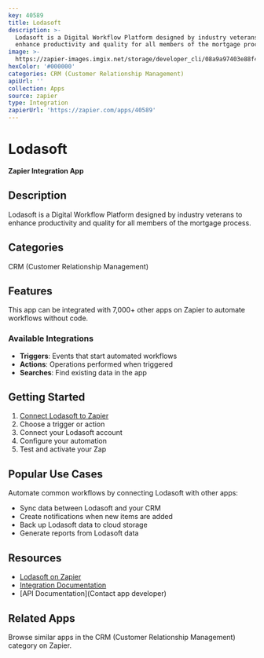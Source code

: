 ```yaml
---
key: 40589
title: Lodasoft
description: >-
  Lodasoft is a Digital Workflow Platform designed by industry veterans to
  enhance productivity and quality for all members of the mortgage process.
image: >-
  https://zapier-images.imgix.net/storage/developer_cli/08a9a97403e88f49d17df3edbf97a010.png?auto=format%2Ccompress&ixlib=python-3.0.0&q=50
hexColor: '#000000'
categories: CRM (Customer Relationship Management)
apiUrl: ''
collection: Apps
source: zapier
type: Integration
zapierUrl: 'https://zapier.com/apps/40589'
---
```

# Lodasoft

**Zapier Integration App**

## Description

Lodasoft is a Digital Workflow Platform designed by industry veterans to enhance productivity and quality for all members of the mortgage process.

## Categories

CRM (Customer Relationship Management)

## Features

This app can be integrated with 7,000+ other apps on Zapier to automate workflows without code.

### Available Integrations

- **Triggers**: Events that start automated workflows
- **Actions**: Operations performed when triggered
- **Searches**: Find existing data in the app

## Getting Started

1. [Connect Lodasoft to Zapier](https://zapier.com/apps/40589)
2. Choose a trigger or action
3. Connect your Lodasoft account
4. Configure your automation
5. Test and activate your Zap

## Popular Use Cases

Automate common workflows by connecting Lodasoft with other apps:

- Sync data between Lodasoft and your CRM
- Create notifications when new items are added
- Back up Lodasoft data to cloud storage
- Generate reports from Lodasoft data

## Resources

- [Lodasoft on Zapier](https://zapier.com/apps/40589)
- [Integration Documentation](https://zapier.com/apps/40589/integrations)
- [API Documentation](Contact app developer)

## Related Apps

Browse similar apps in the CRM (Customer Relationship Management) category on Zapier.
